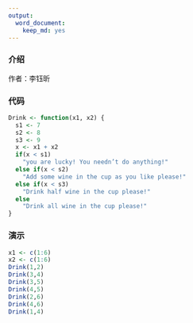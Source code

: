 ```yaml
---
output:
  word_document:
    keep_md: yes
---
```

### 介绍
作者：李钰昕

### 代码
```r
Drink <- function(x1, x2) {
  s1 <- 7
  s2 <- 8
  s3 <- 9
  x <- x1 + x2
  if(x < s1)
    "you are lucky! You needn’t do anything!"
  else if(x < s2)
    "Add some wine in the cup as you like please!"
  else if(x < s3)
    "Drink half wine in the cup please!"
  else
    "Drink all wine in the cup please!"
}
```

### 演示
```r
x1 <- c(1:6)
x2 <- c(1:6)
Drink(1,2)
Drink(3,4)
Drink(3,5)
Drink(4,5)
Drink(2,6)
Drink(4,6)
Drink(1,4)
```

